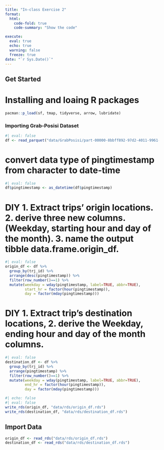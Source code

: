 ```yaml
---
title: "In-class Exercise 2"
format:
  html:
    code-fold: true
    code-summary: "Show the code"

execute: 
  eval: true
  echo: true
  warning: false
  freeze: true
date: "`r Sys.Date()`"
---
```


## Get Started

# Installing and loaing R packages

```r
pacman::p_load(sf, tmap, tidyverse, arrow, lubridate)
```

### Importing Grab-Posisi Dataset

```r
#| eval: false
df <- read_parquet("data/GrabPosisi/part-00000-8bbff892-97d2-4011-9961-703e38972569.c000.snappy.parquet")
```

# convert data type of pingtimestamp from character to date-time

```r
#| eval: false
df$pingtimestamp <- as_datetime(df$pingtimestamp)
```

# DIY 1. Extract trips' origin locations. 2. derive three new columns.(Weekday, starting hour and day of the month). 3. name the output tibble data.frame.origin_df.

```r
#| eval: false
origin_df <- df %>%
  group_by(trj_id) %>%
  arrange(desc(pingtimestamp)) %>%
  filter(row_number()==1) %>%
  mutate(weekday = wday(pingtimestamp, label=TRUE, abbr=TRUE), 
         start_hr = factor(hour(pingtimestamp)), 
         day = factor(mday(pingtimestamp)))
```

# DIY 1. Extract trip's destination locations, 2. derive the Weekday, ending hour and day of the month columns.

```r
#| eval: false
destination_df <- df %>%
  group_by(trj_id) %>%
  arrange(pingtimestamp) %>%
  filter(row_number()==1) %>%
  mutate(weekday = wday(pingtimestamp, label=TRUE, abbr=TRUE), 
         end_hr = factor(hour(pingtimestamp)), 
         day = factor(mday(pingtimestamp)))
```

```r
#| echo: false
#| eval: false
write_rds(origin_df, "data/rds/origin_df.rds")
write_rds(destination_df, "data/rds/destination_df.rds")
```

## Import Data

```r
origin_df <- read_rds("data/rds/origin_df.rds")
destination_df <- read_rds("data/rds/destination_df.rds")
```
